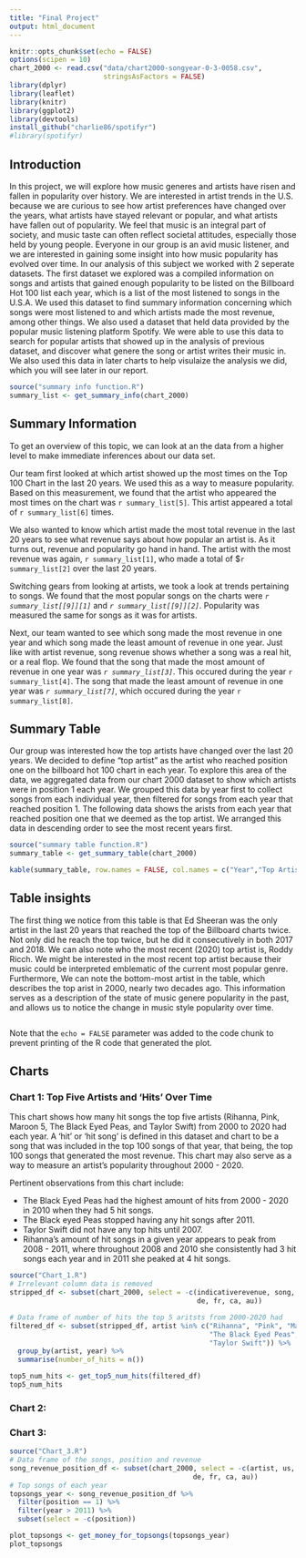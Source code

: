 ```yaml
---
title: "Final Project"
output: html_document
---
```


```r
knitr::opts_chunk$set(echo = FALSE)
options(scipen = 10)
chart_2000 <- read.csv("data/chart2000-songyear-0-3-0058.csv",
                       stringsAsFactors = FALSE)
library(dplyr)
library(leaflet)
library(knitr)
library(ggplot2)
library(devtools)
install_github("charlie86/spotifyr")
#library(spotifyr)
```

## Introduction

In this project, we will explore how music generes and artists have risen and fallen in popularity over history.  We are interested in artist trends in the U.S. because we are curious to see how artist preferences have changed over the years, what artists have stayed relevant or popular, and what artists have fallen out of popularity. We feel that music is an integral part of society, and music taste can often reflect societal attitudes, especially those held by young people. Everyone in our group is an avid music listener, and we are interested in gaining some insight into how music popularity has evolved over time. In our analysis of this subject we worked with 2 seperate datasets. The first dataset we explored was a compiled information on songs and artists that gained enough popularity to be listed on the Billboard Hot 100 list each year, which is a list of the most listened to songs in the U.S.A. We used this dataset to find summary information concerning which songs were most listened to and which artists made the most revenue, among other things. We also used a dataset that held data provided by the popular music listening platform Spotify. We were able to use this data to search for popular artists that showed up in the analysis of previous dataset, and discover what genere the song or artist writes their music in. We also used this data in later charts to help visulaize the analysis we did, which you will see later in our report. 


``` r

source("summary info function.R")
summary_list <- get_summary_info(chart_2000)
```

## Summary Information

To get an overview of this topic, we can look at an the data from a higher level
to make immediate inferences about our data set. 

Our team first looked at which artist showed up the most times on the Top 100
Chart in the last 20 years. We used this as a way to measure popularity. Based
on this measurement, we found that the artist who appeared the most times on the
chart was `r summary_list[5]`. This artist appeared a total of
`r summary_list[6]` times.

We also wanted to know which artist made the most total revenue in the last 20 
years to see what revenue says about how popular an artist is. As it turns out,
revenue and popularity go hand in hand. The artist with the most revenue was
again, `r summary_list[1]`, who made a total of $`r summary_list[2]` over the
last 20 years.

Switching gears from looking at artists, we took a look at trends pertaining to
songs. We found that the most popular songs on the charts were 
*`r summary_list[[9]][1]`* and *`r summary_list[[9]][2]`*. Popularity was measured
the same for songs as it was for artists.

Next, our team wanted to see which song made the most revenue in one year and 
which song made the least amount of revenue in one year. Just like with artist
revenue, song revenue shows whether a song was a real hit, or a real flop.
We found that the song that made the most amount of revenue in one year was *`r summary_list[3]`*. This occured during the year `r summary_list[4]`. The song that
made the least amount of revenue in one year was *`r summary_list[7]`*, which
occured during the year `r summary_list[8]`.

## Summary Table

Our group was interested how the top artists have changed over the last 20
years. We decided to define "top artist" as the artist who reached position one
on the billboard hot 100 chart in each year. To explore this area of the data,
we aggregated data from our chart 2000 dataset to show which artists were in
position 1 each year. We grouped this data by year first to collect songs from
each individual year, then filtered for songs from each year that reached
position 1. The following data shows the arists from each year that reached
position one that we deemed as the top artist. We arranged this data in
descending order to see the most recent years first. 

```r
source("summary table function.R")
summary_table <- get_summary_table(chart_2000)

kable(summary_table, row.names = FALSE, col.names = c("Year","Top Artist"))
```

## Table insights

The first thing we notice from this table is that Ed Sheeran was the only
artist in the last 20 years that reached the top of the Billboard charts twice.
Not only did he reach the top twice, but he did it consecutively in both 2017
and 2018. We can also note who the most recent (2020) top artist is, Roddy
Ricch. We might be interested in the most recent top artist because their music
could be interpreted emblematic of the current most popular genre. Furthermore,
We can note the bottom-most artist in the table, which describes the top
arist in 2000, nearly two decades ago. This information serves as a description
of the state of music genere popularity in the past, and allows us to notice the
change in music style popularity over time. 

```r

```

Note that the `echo = FALSE` parameter was added to the code chunk to prevent
printing of the R code that generated the plot.

## Charts 

### Chart 1: Top Five Artists and 'Hits' Over Time

This chart shows how many hit songs the top five artists (Rihanna, Pink,
Maroon 5, The Black Eyed Peas, and Taylor Swift) from 2000 to 2020 had each
year. A 'hit' or 'hit song' is defined in this dataset and chart to be a song
that was included in the top 100 songs of that year, that being, the top 100 
songs that generated the most revenue. This chart may also serve as a way to
measure an artist's popularity throughout 2000 - 2020.

Pertinent observations from this chart include:

- The Black Eyed Peas had the highest amount of hits from 2000 - 2020 in 2010
when they had 5 hit songs.
- The Black eyed Peas stopped having any hit songs after 2011.
- Taylor Swift did not have any top hits until 2007.
- Rihanna's amount of hit songs in a given year appears to peak
from 2008 - 2011, where throughout 2008 and 2010 she consistently had 3 hit
songs each year and in 2011 she peaked at 4 hit songs.


```r
source("Chart_1.R")
# Irrelevant column data is removed
stripped_df <- subset(chart_2000, select = -c(indicativerevenue, song, us, uk,
                                              de, fr, ca, au))

# Data frame of number of hits the top 5 aritsts from 2000-2020 had
filtered_df <- subset(stripped_df, artist %in% c("Rihanna", "Pink", "Maroon 5",
                                                 "The Black Eyed Peas",
                                                 "Taylor Swift")) %>%
  group_by(artist, year) %>%
  summarise(number_of_hits = n())

top5_num_hits <- get_top5_num_hits(filtered_df)
top5_num_hits
```

### Chart 2:

### Chart 3:
``` r
source("Chart_3.R")
# Data frame of the songs, position and revenue 
song_revenue_position_df <- subset(chart_2000, select = -c(artist, us, uk,
                                             de, fr, ca, au))
# Top songs of each year 
topsongs_year <- song_revenue_position_df %>% 
  filter(position == 1) %>% 
  filter(year > 2011) %>% 
  subset(select = -c(position))

plot_topsongs <- get_money_for_topsongs(topsongs_year)
plot_topsongs
```

